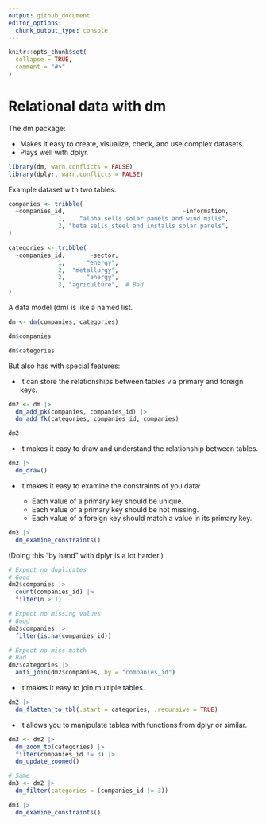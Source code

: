 ```yaml
---
output: github_document
editor_options: 
  chunk_output_type: console
---
```


```r
knitr::opts_chunk$set(
  collapse = TRUE,
  comment = "#>"
)
```

# Relational data with dm

The dm package:

* Makes it easy to create, visualize, check, and use complex datasets.
* Plays well with dplyr.

```r
library(dm, warn.conflicts = FALSE)
library(dplyr, warn.conflicts = FALSE)
```

Example dataset with two tables.

```r
companies <- tribble(
  ~companies_id,                                 ~information,
              1,    "alpha sells solar panels and wind mills",
              2, "beta sells steel and installs solar panels",
)

categories <- tribble(
  ~companies_id,       ~sector,
              1,      "energy",
              2,  "metallurgy",
              2,      "energy",
              3, "agriculture",  # Bad
)
```

A data model (dm) is like a named list.

```r
dm <- dm(companies, categories)

dm$companies

dm$categories
```

But also has with special features:

* It can store the relationships between tables via primary and foreign keys.

```r
dm2 <- dm |>
  dm_add_pk(companies, companies_id) |>
  dm_add_fk(categories, companies_id, companies)

dm2
```

* It makes it easy to draw and understand the relationship between tables.

```r
dm2 |>
  dm_draw()
```

* It makes it easy to examine the constraints of you data:

    * Each value of a primary key should be unique.
    * Each value of a primary key should be not missing.
    * Each value of a foreign key should match a value in its primary key.

```r
dm2 |>
  dm_examine_constraints()
```

(Doing this "by hand" with dplyr is a lot harder.)

```r
# Expect no duplicates
# Good
dm2$companies |>
  count(companies_id) |>
  filter(n > 1)

# Expect no missing values
# Good
dm2$companies |>
  filter(is.na(companies_id))

# Expect no miss-match
# Bad
dm2$categories |>
  anti_join(dm2$companies, by = "companies_id")
```

* It makes it easy to join multiple tables.

```r
dm2 |>
  dm_flatten_to_tbl(.start = categories, .recursive = TRUE)
```

* It allows you to manipulate tables with functions from dplyr or similar.

```r
dm3 <- dm2 |>
  dm_zoom_to(categories) |> 
  filter(companies_id != 3) |> 
  dm_update_zoomed()

# Same
dm3 <- dm2 |> 
  dm_filter(categories = (companies_id != 3))

dm3 |> 
  dm_examine_constraints()
```
